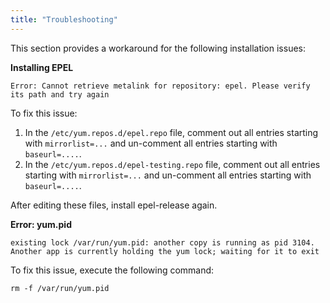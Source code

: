 ```yaml
---
title: "Troubleshooting"
---
```


<div id="troubleshooting" class="registered_link"></div>


This section provides a workaround for the following installation issues:

**Installing EPEL**

`Error: Cannot retrieve metalink for repository: epel. Please verify its path and try again`

To fix this issue:

1.  In the `/etc/yum.repos.d/epel.repo` file, comment out all entries starting with `mirrorlist=...` and un-comment all entries starting with `baseurl=....`.
2.  In the `/etc/yum.repos.d/epel-testing.repo` file, comment out all entries starting with `mirrorlist=...` and un-comment all entries starting with `baseurl=....`.

After editing these files, install epel-release again.

**Error: yum.pid**

`existing lock /var/run/yum.pid: another copy is running as pid 3104.` `Another app is currently holding the yum lock; waiting for it to exit`

To fix this issue, execute the following command:

``` text
rm -f /var/run/yum.pid
```
